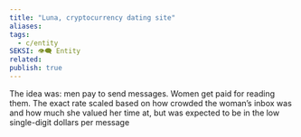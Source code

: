 ```yaml
---
title: "Luna, cryptocurrency dating site"
aliases: 
tags:
  - c/entity
SEKSI: 👁️‍🗨️ Entity
related:
publish: true
---
```


The idea was: men pay to send messages. Women get paid for reading them. The exact rate scaled based on how crowded the woman’s inbox was and how much she valued her time at, but was expected to be in the low single-digit dollars per message
